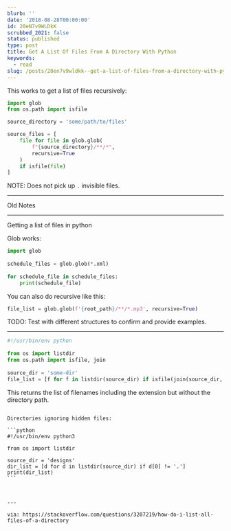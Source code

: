 ```yaml
---
blurb: ''
date: '2018-08-28T00:00:00'
id: 20eN7v9WLDkK
scrubbed_2021: false
status: published
type: post
title: Get A List Of Files From A Directory With Python
keywords:
  - read
slug: /posts/20en7v9wldkk--get-a-list-of-files-from-a-directory-with-python
---
```


This works to get a list of files recursively: 


```python
import glob 
from os.path import isfile

source_directory = 'some/path/to/files'

source_files = [
    file for file in glob.glob(
        f"{source_directory}/**/*",
        recursive=True
    )
    if isfile(file)
]
```

NOTE: Does not pick up `.` invisible files. 






---

Old Notes

---

Getting a list of files in python 

Glob works:

```python
import glob
    
schedule_files = glob.glob(*.xml)
    
for schedule_file in schedule_files:
    print(schedule_file)
```


You can also do recursive like this:

```python
file_list = glob.glob(f'{root_path}/**/*.mp3', recursive=True)
```

    
TODO: Test with different structures to confirm and provide examples. 


---


```python
#!/usr/bin/env python
    
from os import listdir
from os.path import isfile, join
    
source_dir = 'some-dir'
file_list = [f for f in listdir(source_dir) if isfile(join(source_dir, f))]
```
    
This returns the list of filenames including the extension but without the directory path.
    
~~~

Directories ignoring hidden files:

```python
#!/usr/bin/env python3

from os import listdir

source_dir = 'designs'
dir_list = [d for d in listdir(source_dir) if d[0] != '.']
print(dir_list)
```


    
---

via: https://stackoverflow.com/questions/3207219/how-do-i-list-all-files-of-a-directory
